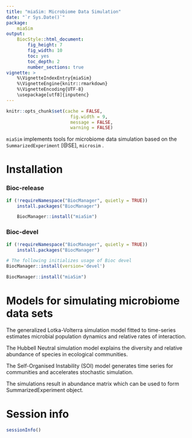 ```yaml
---
title: "miaSim: Microbiome Data Simulation"
date: "`r Sys.Date()`"
package: 
    miaSim
output: 
    BiocStyle::html_document:
        fig_height: 7
        fig_width: 10
        toc: yes
        toc_depth: 2
        number_sections: true
vignette: >
    %\VignetteIndexEntry{miaSim}
    %\VignetteEngine{knitr::rmarkdown}
    %\VignetteEncoding{UTF-8}
    \usepackage[utf8]{inputenc}
---
```


```r
knitr::opts_chunk$set(cache = FALSE,
                        fig.width = 9,
                        message = FALSE,
                        warning = FALSE)
```

`miaSim` implements tools for microbiome data simulation based on the
`SummarizedExperiment` [@SE], `microsim` .     

# Installation

### Bioc-release

```r
if (!requireNamespace("BiocManager", quietly = TRUE))
    install.packages("BiocManager")

    BiocManager::install("miaSim")
```

### Bioc-devel

```r
if (!requireNamespace("BiocManager", quietly = TRUE))
    install.packages("BiocManager")

# The following initializes usage of Bioc devel
BiocManager::install(version='devel')

BiocManager::install("miaSim")
```

# Models for simulating microbiome data sets 

The generalized Lotka-Volterra simulation model fitted to time-series estimates
microbial population dynamics and relative rates of interaction.

The Hubbell Neutral simulation model explains the diversity and relative 
abundance of species in ecological communities.

The Self-Organised Instability (SOI) model generates time series for communities
and accelerates stochastic simulation.

The simulations result in abundance matrix which can be used to form 
SummarizedExperiment object.

# Session info

```r
sessionInfo()
```
